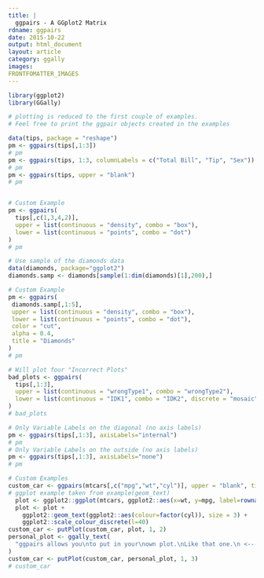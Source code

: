 ```yaml
---
title: |
  ggpairs - A GGplot2 Matrix
rdname: ggpairs
date: 2015-10-22
output: html_document
layout: article
category: ggally
images:
FRONTFOMATTER_IMAGES
---
```


```r
library(ggplot2)
library(GGally)
```

```r

# plotting is reduced to the first couple of examples.
# Feel free to print the ggpair objects created in the examples

data(tips, package = "reshape")
pm <- ggpairs(tips[,1:3])
# pm
pm <- ggpairs(tips, 1:3, columnLabels = c("Total Bill", "Tip", "Sex"))
# pm
pm <- ggpairs(tips, upper = "blank")
# pm


# Custom Example
pm <- ggpairs(
  tips[,c(1,3,4,2)],
  upper = list(continuous = "density", combo = "box"),
  lower = list(continuous = "points", combo = "dot")
)
# pm

# Use sample of the diamonds data
data(diamonds, package="ggplot2")
diamonds.samp <- diamonds[sample(1:dim(diamonds)[1],200),]

# Custom Example
pm <- ggpairs(
 diamonds.samp[,1:5],
 upper = list(continuous = "density", combo = "box"),
 lower = list(continuous = "points", combo = "dot"),
 color = "cut",
 alpha = 0.4,
 title = "Diamonds"
)
# pm

# Will plot four "Incorrect Plots"
bad_plots <- ggpairs(
  tips[,1:3],
  upper = list(continuous = "wrongType1", combo = "wrongType2"),
  lower = list(continuous = "IDK1", combo = "IDK2", discrete = "mosaic"),
)
# bad_plots

# Only Variable Labels on the diagonal (no axis labels)
pm <- ggpairs(tips[,1:3], axisLabels="internal")
# pm
# Only Variable Labels on the outside (no axis labels)
pm <- ggpairs(tips[,1:3], axisLabels="none")
# pm

# Custom Examples
custom_car <- ggpairs(mtcars[,c("mpg","wt","cyl")], upper = "blank", title = "Custom Example")
# ggplot example taken from example(geom_text)
  plot <- ggplot2::ggplot(mtcars, ggplot2::aes(x=wt, y=mpg, label=rownames(mtcars)))
  plot <- plot +
    ggplot2::geom_text(ggplot2::aes(colour=factor(cyl)), size = 3) +
    ggplot2::scale_colour_discrete(l=40)
custom_car <- putPlot(custom_car, plot, 1, 2)
personal_plot <- ggally_text(
  "ggpairs allows you\nto put in your\nown plot.\nLike that one.\n <---"
)
custom_car <- putPlot(custom_car, personal_plot, 1, 3)
# custom_car



```